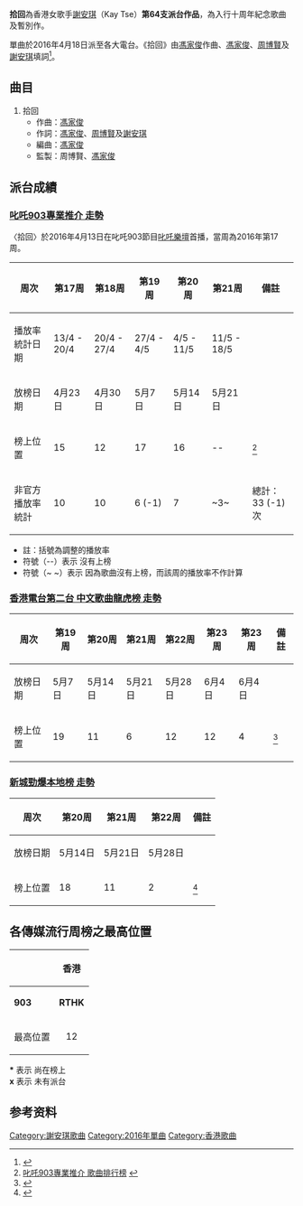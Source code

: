{{About|2016年香港歌手[[謝安琪|謝安琪]]主唱的歌曲|拾回}}
{{expand|time=2016-01-31T17:54:36+00:00}}
{{Infobox Single 
| Name           = 拾回
| Cover          = 
| Artist         = [[謝安琪|謝安琪]]
| from Album     = 
| B-side         = 
| Released       = 2016年4月12日
| Format         = 電台派台
| Recorded       = 2016年
| Genre          = [[粵語流行音樂|粵語]]
| Length         = 
| Label          = [[邁亞音樂|邁亞音樂]]、[[Ban_Ban_Music|Ban Ban Music]]
| Writer         = [[馮家俊_(歌手)|馮家俊]]、[[周博賢|周博賢]]、[[謝安琪|謝安琪]]
| Producer       = 
| Chronology     = [[謝安琪|謝安琪]]  派台單曲
| Last single    = 〈[[山林道_(歌曲)|山林道]]〉<br/>(2016)
| This single    = 〈拾回〉<br/>(2016)
| Next single    = 〈歌聲如初〉<br/>(2018)
| Misc           = {{Extra album cover
  | Upper caption = 
  | Type = single
  | Cover         = 
  | Lower caption = 
}}
}}
'''拾回'''為香港女歌手[[謝安琪|謝安琪]]（Kay Tse）'''第64支派台作品'''，為入行十周年紀念歌曲及暫別作。

單曲於2016年4月18日派至各大電台。《拾回》由[[馮家俊_(歌手)|馮家俊]]作曲、[[馮家俊_(歌手)|馮家俊]]、[[周博賢|周博賢]]及[[謝安琪|謝安琪]]填詞<ref>{{cite web |url=http://www.my903.com/my903/903music/detail.jsp?newsid=5672&category=12&index=3 |title=存档副本 |accessdate=2016-04-19 |deadurl=yes |archiveurl=https://web.archive.org/web/20160505013510/http://www.my903.com/my903/903music/detail.jsp?newsid=5672&category=12&index=3 |archivedate=2016-05-05 }}</ref>。

==曲目==
#拾回
#*作曲：[[馮家俊_(歌手)|馮家俊]]
#*作詞：[[馮家俊_(歌手)|馮家俊]]、[[周博賢|周博賢]]及[[謝安琪|謝安琪]]
#*編曲：[[馮家俊_(歌手)|馮家俊]]
#*監製：周博賢、[[馮家俊_(歌手)|馮家俊]]

== 派台成績 ==

===[[叱咤903|叱吒903專業推介 走勢]]===
〈拾回〉於2016年4月13日在叱吒903節目[[叱吒樂壇|叱吒樂壇]]首播，當周為2016年第17周。
{|class="wikitable"
!周次!!第17周!!第18周!!第19周!!第20周!!第21周!!備註
|-
!播放率統計日期!!13/4 - 20/4!!20/4 - 27/4!!27/4 - 4/5!!4/5 - 11/5!!11/5 - 18/5!!
|-
!放榜日期!!4月23日!!4月30日!!5月7日!!5月14日!!5月21日!!
|-
!榜上位置!!15!!12!!17!!16!!--!!<ref>[http://www.my903.com/my903/903music/detail.jsp?newsid=4480&category=12_13_14_15_16&index=27 叱吒903專業推介 歌曲排行榜] {{webarchive|url=https://web.archive.org/web/20160305133317/http://www.my903.com/my903/903music/detail.jsp?category=12_13_14_15_16&index=27&newsid=4480 |date=2016-03-05 }}</ref>
|-
!非官方播放率統計!!10!!10!!6 (-1)!!7!!~3~!!總計：33 (-1) 次
|}
*註：括號為調整的播放率
*符號（--）表示 沒有上榜
*符號（~ ~）表示 因為歌曲沒有上榜，而該周的播放率不作計算

===[[中文歌曲龍虎榜|香港電台第二台 中文歌曲龍虎榜 走勢]]===

{|class="wikitable"
!周次!!第19周!!第20周!!第21周!!第22周!!第23周!!第23周!!備註
|-
!放榜日期!!5月7日!!5月14日!!5月21日!!5月28日!!6月4日!!6月4日!!
|-
!榜上位置!!19!!11!!6!!12!!12!!4!!<ref>{{Cite web |url=http://programme.rthk.hk/channel/radio/programme.php?name=radio2%2Fchinesepopchart&p=411 |title=香港電台第二台 中文歌曲龍虎榜 |access-date=2021-12-18 |archive-date=2017-03-05 |archive-url=https://web.archive.org/web/20170305161538/http://programme.rthk.hk/channel/radio/programme.php?name=radio2%2Fchinesepopchart&p=411 |dead-url=no }}</ref>
|}

===[[新城知訊台|新城勁爆本地榜 走勢]]===

{|class="wikitable"
!周次!!第20周!!第21周!!第22周!!備註
|-
!放榜日期!!5月14日!!5月21日!!5月28日!!
|-
!榜上位置!!18!!11!!2!!<ref>{{Cite web |url=http://www.metroradio.com.hk/997/Music/Chart/Local.aspx |title=新城勁爆本地榜 |access-date=2016-05-14 |archive-date=2018-01-09 |archive-url=https://web.archive.org/web/20180109223615/http://www.metroradio.com.hk/997/Music/Chart/Local.aspx |dead-url=no }}</ref>
|}

== 各傳媒流行周榜之最高位置 ==
{| class="wikitable" 
|- 
!rowspan=2|  || colspan=4 align="center"| '''香港'''
|-
! '''903''' || '''RTHK''' || '''997''' ||  '''TVB''' 
|-
| 最高位置 || 12 || 4 || 2 || × 
|}

'''*''' 表示 尚在榜上<br>'''x''' 表示 未有派台

== 参考资料 ==
{{reflist}}

{{謝安琪}}
{{謝安琪單曲列表}}

[[Category:謝安琪歌曲|Category:謝安琪歌曲]]
[[Category:2016年單曲|Category:2016年單曲]]
[[Category:香港歌曲|Category:香港歌曲]]